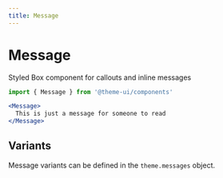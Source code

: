 ```yaml
---
title: Message
---
```


# Message

Styled Box component for callouts and inline messages

```js
import { Message } from '@theme-ui/components'
```

```jsx live=true
<Message>
  This is just a message for someone to read
</Message>
```

## Variants

Message variants can be defined in the `theme.messages` object.
